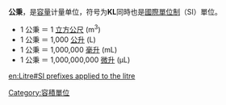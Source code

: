 {{noteTA
|1=zh-hans:千升;zh-hant:公秉;
}}
'''公秉'''，是[[容量|容量]]计量单位，符号为'''KL'''同時也是[[國際單位制|國際單位制]]（SI）單位。

* 1 公秉 ＝ 1 [[立方公尺|立方公尺]] (m<sup>3</sup>)
* 1 公秉 ＝ 1,000 [[公升|公升]] (L)
* 1 公秉 ＝ 1,000,000 [[毫升|毫升]] (mL)
* 1 公秉 ＝ 1,000,000,000 [[微升|微升]] (μL)

{{體積單位}}

[[en:Litre#SI_prefixes_applied_to_the_litre|en:Litre#SI prefixes applied to the litre]]

[[Category:容積單位|Category:容積單位]]